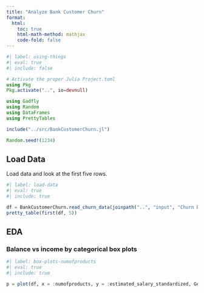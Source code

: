 ```yaml
---
title: "Analyze Bank Customer Churn"
format:
  html:
    toc: true
    html-math-method: mathjax
    code-fold: false
---
```


```julia
#| label: using-things
#| eval: true
#| include: false

# Activate the proper Julia Project.toml
using Pkg
Pkg.activate("..", io=devnull)

using Gadfly
using Random
using DataFrames
using PrettyTables

include("../src/BankCustomerChurn.jl")

Random.seed!(1234)
```

## Load Data

Load data and look at the first five rows.

```julia
#| label: load-data
#| eval: true
#| include: true

df = BankCustomerChurn.read_churn_data(joinpath("..", "input", "Churn Data.csv"))
pretty_table(first(df, 5))
```

## EDA 

### Balance vs income by categorical box plots

```julia
#| label: box-plots-numofproducts
#| eval: true
#| include: true

p = plot(df, x = :numofproducts, y = :estimated_salary_standardized, Geom.boxplot)
```
